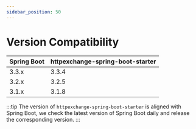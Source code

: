 ```yaml
---
sidebar_position: 50
---
```


# Version Compatibility

| Spring Boot | httpexchange-spring-boot-starter |
|-------------|----------------------------------|
| 3.3.x       | 3.3.4                            |
| 3.2.x       | 3.2.5                            |
| 3.1.x       | 3.1.8                            |

:::tip
The version of `httpexchange-spring-boot-starter` is aligned with Spring Boot,
we check the latest version of Spring Boot daily and release the corresponding version.
:::
